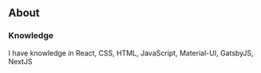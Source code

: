 ## About

### Knowledge

I have knowledge in React, CSS, HTML, JavaScript, Material-UI, GatsbyJS, NextJS

